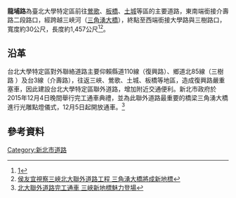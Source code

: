 '''龍埔路'''為臺北大學特定區前往[[鶯歌|鶯歌]]、[[板橋區_(新北市)|板橋]]、[[土城區|土城]]等區的主要道路，東南端銜接介壽路二段路口，經跨越三峽河（[[三角湧大橋|三角湧大橋]]），終點至西端銜接大學路與三樹路口，寬度約30公尺，長度約1,457公尺<ref>[http://www.sanxia.ris.ca.ntpc.gov.tw/Site/ActivitySidelightDetial/1321【龍埔路】道路命名案]</ref><ref>[http://www.ntpc.gov.tw/ch/home.jsp?id=28&parentpath=0,6,27&mcustomize=news_view.jsp&dataserno=201511080003&mserno=201309160001 侯友宜視察三峽北大聯外道路工程 三角湧大橋將成新地標]</ref>。

==沿革==
台北大學特定區對外聯絡道路主要仰賴縣道110線（復興路）、鄉道北85線（三樹路 ）及台3線（介壽路），往返三峽、鶯歌、土城、板橋等地區，造成復興路嚴重塞車，因此建設台北大學特定區聯外道路，增加附近交通便利。新北市政府於2015年12月4日晚間舉行完工通車典禮，並為此聯外道路最重要的橋梁三角湧大橋進行光雕點燈儀式，12月5日起開放通車。<ref>[http://www.ntpc.gov.tw/ch/home.jsp?id=28&parentpath=0,6,27&mcustomize=multimessages_view.jsp&dataserno=201512040018 北大聯外道路完工通車 三峽新地標魅力登場]</ref>

==參考資料==
{{reflist}}

[[Category:新北市道路|Category:新北市道路]]